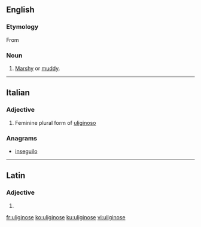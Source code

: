 ==English==

===Etymology===
From {{etyl|la|en}} {{term|ūlīginōsus||swampy, marshy|lang=la}}

===Noun===
{{en-noun}}

# [[marshy|Marshy]] or [[muddy]].

----

==Italian==

===Adjective===
{{head|it|adjective form}}

# Feminine plural form of [[uliginoso]]

===Anagrams===
* [[inseguilo#Italian|inseguilo]]

----

==Latin==

===Adjective===
{{la-adj-form|ūlīginōse}}

# {{inflection of|ūlīginōsus||voc|m|s|lang=la}}

[[fr:uliginose]]
[[ko:uliginose]]
[[ku:uliginose]]
[[vi:uliginose]]